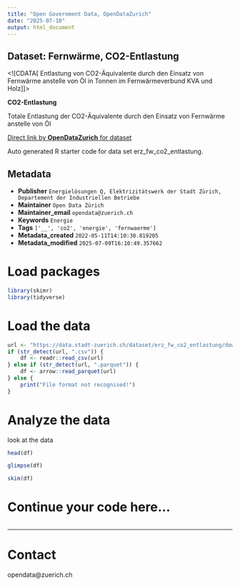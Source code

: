 ```yaml
---
title: "Open Government Data, OpenDataZurich"
date: "2025-07-10"
output: html_document
---
```


## Dataset: Fernwärme, CO2-Entlastung

<![CDATA[
Entlastung von CO2-Äquivalente durch den Einsatz von Fernwärme anstelle von Öl in Tonnen im Fernwärmeverbund KVA und Holz
]]>

**CO2-Entlastung**

Totale Entlastung der CO2-Äquivalente durch den Einsatz von Fernwärme anstelle von Öl



[Direct link by **OpenDataZurich** for dataset](https://data.stadt-zuerich.ch/dataset/erz_fw_co2_entlastung)

Auto generated R starter code for data set erz_fw_co2_entlastung.

## Metadata

- **Publisher** `Energielösungen Q, Elektrizitätswerk der Stadt Zürich, Departement der Industriellen Betriebe`
- **Maintainer** `Open Data Zürich`
- **Maintainer_email** `opendata@zuerich.ch`
- **Keywords** `Energie`
- **Tags** `['__', 'co2', 'energie', 'fernwaerme']`
- **Metadata_created** `2022-05-11T14:10:30.819205`
- **Metadata_modified** `2025-07-09T16:10:49.357662`


# Load packages

```r
library(skimr)
library(tidyverse)
```

# Load the data

```r
url <- "https://data.stadt-zuerich.ch/dataset/erz_fw_co2_entlastung/download/fw_co2_entlastung.csv"
if (str_detect(url, ".csv")) {
    df <- readr::read_csv(url)
} else if (str_detect(url, ".parquet")) {
    df <- arrow::read_parquet(url)
} else {
    print("File format not recognised!")
}
```

# Analyze the data

look at the data
```r
head(df)
```

```r
glimpse(df)
```

```r
skim(df)
```

# Continue your code here...

```r

```

------------------------------------------------------------------------

# Contact

opendata@zuerich.ch
